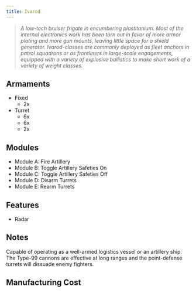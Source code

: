 ```yaml
---
title: Ivarod
---
```



> *A low-tech bruiser frigate in encumbering plastitanium. Most of the internal electronics work has been torn out in favor of more armor plating and more gun mounts, leaving little space for a shield generator. Ivarod-classes are commonly deployed as fleet anchors in patrol squadrons or as frontliners in large-scale engagements, equipped with a variety of explosive ballistics to make short work of a variety of weight classes.*


## Armaments

* Fixed
    * 2x <ShipWeapon weaponID="Type99Artillery" />
* Turret
    * 6x <ShipWeapon weaponID="WeaponTurretPDT" />
    * 6x <ShipWeapon weaponID="WeaponTurretNeedler" />
    * 2x <ShipWeapon weaponID="BaseWeaponTurretSwarmer" />


## Modules
* Module A: Fire Artillery 
* Module B: Toggle Artillery Safeties On 
* Module C: Toggle Artillery Safeties Off 
* Module D: Disarm Turrets 
* Module E: Rearm Turrets


## Features

* Radar


## Notes

Capable of operating as a well-armed logistics vessel or an artillery ship. The Type-99 cannons are effective at long ranges and the point-defense turrets will dissuade enemy fighters.


## Manufacturing Cost

<ShipManufacturingCost shipName={frontmatter.title} />